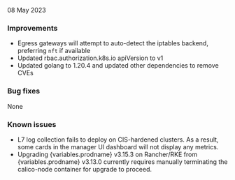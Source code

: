 
08 May 2023

### Improvements

- Egress gateways will attempt to auto-detect the iptables backend, preferring `nft` if available
- Updated rbac.authorization.k8s.io apiVersion to v1
- Updated golang to 1.20.4 and updated other dependencies to remove CVEs

### Bug fixes

None

### Known issues

- L7 log collection fails to deploy on CIS-hardened clusters. As a result, some cards in the manager UI dashboard will not display any metrics.
- Upgrading {variables.prodname} v3.15.3 on Rancher/RKE from {variables.prodname} v3.13.0 currently requires manually terminating the calico-node container for upgrade to proceed.
